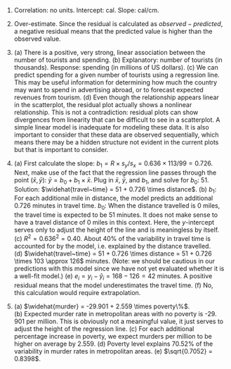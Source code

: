 1.  Correlation: no units. Intercept: cal. Slope: cal/cm.

1.  Over-estimate. Since the residual is calculated as $observed - predicted$, a negative residual means that the predicted value is higher than the observed value.

1.  (a) There is a positive, very strong, linear association between the number of tourists and spending. (b) Explanatory: number of tourists (in thousands). Response: spending (in millions of US dollars). (c) We can predict spending for a given number of tourists using a regression line. This may be useful information for determining how much the country may want to spend in advertising abroad, or to forecast expected revenues from tourism. (d) Even though the relationship appears linear in the scatterplot, the residual plot actually shows a nonlinear relationship. This is not a contradiction: residual plots can show divergences from linearity that can be difficult to see in a scatterplot. A simple linear model is inadequate for modeling these data. It is also important to consider that these data are observed sequentially, which means there may be a hidden structure not evident in the current plots but that is important to consider.

1.  (a) First calculate the slope: $b_1 = R\times s_y/s_x = 0.636 \times 113 / 99 = 0.726$. Next, make use of the fact that the regression line passes through the point $(\bar{x},\bar{y})$: $\bar{y} = b_0 + b_1 \times \bar{x}$. Plug in $\bar{x}$, $\bar{y}$, and $b_1$, and solve for $b_0$: 51. Solution: $\widehat{travel~time} = 51 + 0.726 \times distance$. (b) $b_1$: For each additional mile in distance, the model predicts an additional 0.726 minutes in travel time. $b_0$: When the distance travelled is 0 miles, the travel time is expected to be 51 minutes. It does not make sense to have a travel distance of 0 miles in this context. Here, the $y$-intercept serves only to adjust the height of the line and is meaningless by itself. (c) $R^2 = 0.636^2 = 0.40$. About 40% of the variability in travel time is accounted for by the model, i.e. explained by the distance travelled. (d) $\widehat{travel~time} = 51 + 0.726 \times distance  = 51 + 0.726 \times 103 \approx 126$ minutes. (Note: we should be cautious in our predictions with this model since we have not yet evaluated whether it is a well-fit model.) (e) $e_i = y_i - \hat{y}_i = 168 - 126 = 42$ minutes. A positive residual means that the model underestimates the travel time. (f) No, this calculation would require extrapolation.

1.  (a) $\widehat{murder} = -29.901 + 2.559 \times poverty\%$. (b) Expected murder rate in metropolitan areas with no poverty is -29. 901 per million. This is obviously not a meaningful value, it just serves to adjust the height of the regression line. (c) For each additional percentage increase in poverty, we expect murders per million to be higher on average by 2.559. (d) Poverty level explains 70.52% of the variability in murder rates in metropolitan areas. (e) $\sqrt{0.7052} = 0.8398$.
